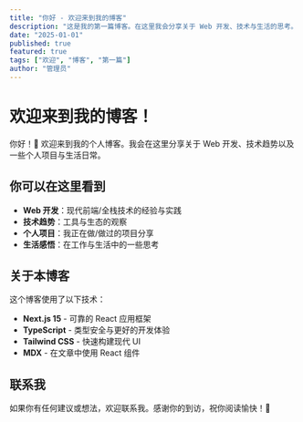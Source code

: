 ```yaml
---
title: "你好 - 欢迎来到我的博客"
description: "这是我的第一篇博客。在这里我会分享关于 Web 开发、技术与生活的思考。"
date: "2025-01-01"
published: true
featured: true
tags: ["欢迎", "博客", "第一篇"]
author: "管理员"
---
```


# 欢迎来到我的博客！

你好！👋 欢迎来到我的个人博客。我会在这里分享关于 Web 开发、技术趋势以及一些个人项目与生活日常。

## 你可以在这里看到

- **Web 开发**：现代前端/全栈技术的经验与实践
- **技术趋势**：工具与生态的观察
- **个人项目**：我正在做/做过的项目分享
- **生活感悟**：在工作与生活中的一些思考

## 关于本博客

这个博客使用了以下技术：

- **Next.js 15** - 可靠的 React 应用框架
- **TypeScript** - 类型安全与更好的开发体验
- **Tailwind CSS** - 快速构建现代 UI
- **MDX** - 在文章中使用 React 组件

## 联系我

如果你有任何建议或想法，欢迎联系我。感谢你的到访，祝你阅读愉快！🚀